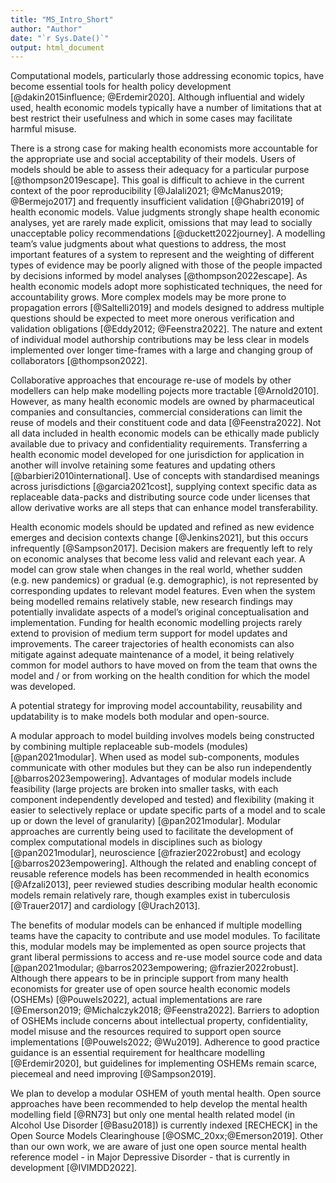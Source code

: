 ```yaml
---
title: "MS_Intro_Short"
author: "Author"
date: "`r Sys.Date()`"
output: html_document
---
```


<!-- `r ifelse(is.na(params$X@background_1L_chr),"",params$X@background_1L_chr)`  -->
Computational models, particularly those addressing economic topics, have become essential tools for health policy development [@dakin2015influence; @Erdemir2020]. Although influential and widely used, health economic models typically have a number of limitations that at best restrict their usefulness and which in some cases may facilitate harmful misuse.

There is a strong case for making health economists more accountable for the appropriate use and social acceptability of their models. Users of models should be able to assess their adequacy for a particular purpose [@thompson2019escape].  This goal is difficult to achieve in the current context of the poor reproducibility [@Jalali2021; @McManus2019; @Bermejo2017] and frequently insufficient validation [@Ghabri2019] of health economic models. Value judgments strongly shape health economic analyses, yet are rarely made explicit, omissions that may lead to socially unacceptable policy recommendations [@duckett2022journey]. A modelling team's value judgments about what questions to address, the most important features of a system to represent and the weighting of different types of evidence may be poorly aligned with those of the people impacted by decisions informed by model analyses [@thompson2022escape]. As health economic models adopt more sophisticated techniques, the need for accountability grows. More complex models may be more prone to propagation errors [@Saltelli2019] and models designed to address multiple questions should be expected to meet more onerous verification and validation obligations [@Eddy2012; @Feenstra2022]. The nature and extent of individual model authorship contributions may be less clear in models implemented over longer time-frames with a large and changing group of collaborators [@thompson2022].

<!-- Many health economic models are released with errors [@Radeva2020]. -->
<!-- As modelling methods have become more sophisticated, some have argued that more complex models are required to adequately explore certain types of public health topics [@SQUIRES2016588].  -->


<!-- Accountability for both the scientific quality and social acceptability of health economic models can be improved.  -->
<!-- Modellers should be faithful to reaity and values of users DOI: 10.1002/asi.23697 -->

Collaborative approaches that encourage re-use of models by other modellers can help make modelling pojects more tractable [@Arnold2010]. However, as many health economic models are owned by pharmaceutical companies and consultancies, commercial considerations can limit the reuse of models and their constituent code and data [@Feenstra2022]. Not all data included in health economic models can be ethically made publicly available due to privacy and confidentiality requirements. Transferring a health economic model developed for one jurisdiction for application in another will involve retaining some features and updating others [@barbieri2010international]. Use of concepts with standardised meanings across jurisdictions [@garcia2021cost], supplying context specific data as replaceable data-packs and distributing source code under licenses that allow derivative works are all steps that can enhance model transferability.
<!-- [https://doi.org/10.1017/S026646232200321X].  -->

Health economic models should be updated and refined as new evidence emerges and decision contexts change [@Jenkins2021], but this occurs infrequently [@Sampson2017]. Decision makers are frequently left to rely on economic analyses that become less valid and relevant each year. A model can grow stale when changes in the real world, whether sudden (e.g. new pandemics) or gradual (e.g. demographic), is not represented by corresponding updates to relevant model features. Even when the system being modelled remains relatively stable, new research findings may potentially invalidate aspects of a model's original conceptualisation and implementation. Funding for health economic modelling projects rarely extend to provision of medium term support for model updates and improvements. The career trajectories of health economists can also mitigate against adequate maintenance of a model, it being relatively common for model authors to have moved on from the team that owns the model and / or from working on the health condition for which the model was developed.

A potential strategy for improving model accountability, reusability and updatability is to make models both modular and open-source.
<!-- Modularity -->
<!-- Definition, value - Computational biology https://doi.org/10.1371/journal.pcbi.1009513 -->
<!-- reusable, interoperable, trans- parent and able to accommodate updates to both data and algorithms - Ecology DOI: 10.1111/2041-210X.14034 -->
<!-- Brain OS modularity: https://www.frontiersin.org/articles/10.3389/fninf.2022.883223/pdf -->

A modular approach to model building involves models being constructed by combining multiple replaceable sub-models (modules) [@pan2021modular]. When used as model sub-components, modules communicate with other modules but they can be also run independently [@barros2023empowering]. Advantages of modular models include feasibility (large projects are broken into smaller tasks, with each component independently developed and tested) and flexibility (making it easier to selectively replace or update specific parts of a model and to scale up or down the level of granularity) [@pan2021modular]. Modular approaches are currently being used to facilitate the development of complex computational models in disciplines such as biology [@pan2021modular], neuroscience [@frazier2022robust] and ecology [@barros2023empowering]. Although the related and enabling concept of reusable reference models has been recommended in health economics [@Afzali2013], peer reviewed studies describing modular health economic models remain relatively rare, though examples exist in tuberculosis [@Trauer2017] and cardiology [@Urach2013].

<!-- A modular approach that ensures that model code and data are decoupled (stored in different files) can help model developers to restrict access to confidential model data, while providing open access to all other model components. -->

<!-- Standardized and transferable approaches to health economic modelling have been recommended. [doi:10.1017/S0266462317000666] -->
The benefits of modular models can be enhanced if multiple modelling teams have the capacity to contribute and use model modules. To facilitate this, modular models may be implemented as open source projects that grant liberal permissions to access and re-use model source code and data [@pan2021modular; @barros2023empowering; @frazier2022robust]. Although there appears to be in principle support from many health economists for greater use of open source health economic models (OSHEMs)  [@Pouwels2022], actual implementations are rare [@Emerson2019; @Michalczyk2018; @Feenstra2022]. Barriers to adoption of OSHEMs include concerns about intellectual property, confidentiality, model misuse and the resources required to support open source implementations [@Pouwels2022; @Wu2019]. Adherence to good practice guidance is an essential requirement for healthcare modelling [@Erdemir2020], but guidelines for implementing OSHEMs remain scarce, piecemeal and need improving [@Sampson2019]. 

<!-- Open source is more than open access (limited discussion). -->
<!-- Reducing waste in research is responsibility of research funder: https://doi.org/10.1016/S0140-6736(13)62229-1 -->
<!-- MH Research priorities (WP3 - Research, WP6 - Economic) https://doi.org/10.1016/S2215-0366(15)00332-6 -->

<!-- and for mental health specifically [@Occhipinti2021],  -->
<!-- could provide greater insight about inter-dependencies between candidate policies and the dynamic nature of the mental health systems planning context. Dynamic systems methods might provide the foundations for developing   -->
<!-- and models designed for multiple purposes r -->

We plan to develop a modular OSHEM of youth mental health. Open source approaches have been recommended to help develop the mental health modelling field [@RN73] but only one mental health related model (in Alcohol Use Disorder [@Basu2018]) is currently indexed [RECHECK] in the Open Source Models Clearinghouse [@OSMC_20xx;@Emerson2019]. Other than our own work, we are aware of just one open source mental health reference model - in Major Depressive Disorder - that is currently in development [@IVIMDD2022]. 
<!-- that rarely explores complex dynamic systems  -->
<!-- [PECUNIA] -->

<!-- Mental health economic studies predominantly examine the affordability and value for money of individual programs [@RN34]. Yet single purpose models that assume static systems may be inadequate for the decision support needs of policymakers and service planners [@PC2020; @Occhipinti2021].  -->

 <!-- as part of the Open Value Initiative [@Jansen2019].  -->

<!-- Computational modelling could play an important role in developing policies to improve population mental health but this may require significant changes in the way mental health modelling projects are funded, conceptualised and implemented.  -->
 <!-- but, as with health economics more generally, OSHEMs remain rare. Greater use of open source approaches could help improve the scope, validity and usefulness of mental health economic models. -->

<!-- CONTEXT: Funders should also support methodological work on context, including the development of reporting templates to facilitate accurate, comprehensive and systematic reporting of context, approaches to evidence synthesis that can capture contextual variation adequately and modelling methods that can leverage the accumulating evidence on contextual variation to predict the reach, implementation and effectiveness of promising interventions in new contexts." -->

 <!-- http://hdl.handle.net/1893/27205-->